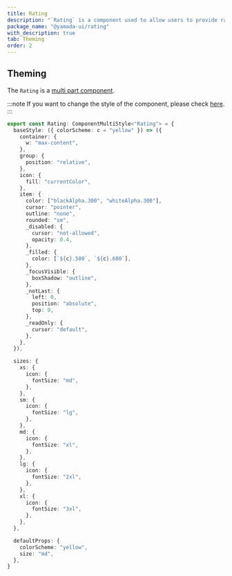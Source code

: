 ```yaml
---
title: Rating
description: "`Rating` is a component used to allow users to provide ratings."
package_name: "@yamada-ui/rating"
with_description: true
tab: Theming
order: 2
---
```


## Theming

The `Rating` is a [multi part component](/styled-system/theming/component-styles#multi-part-components).

:::note
If you want to change the style of the component, please check [here](/styled-system/theming/customize-theme#changing-the-style-of-components).
:::

```ts
export const Rating: ComponentMultiStyle<"Rating"> = {
  baseStyle: ({ colorScheme: c = "yellow" }) => ({
    container: {
      w: "max-content",
    },
    group: {
      position: "relative",
    },
    icon: {
      fill: "currentColor",
    },
    item: {
      color: ["blackAlpha.300", "whiteAlpha.300"],
      cursor: "pointer",
      outline: "none",
      rounded: "sm",
      _disabled: {
        cursor: "not-allowed",
        opacity: 0.4,
      },
      _filled: {
        color: [`${c}.500`, `${c}.600`],
      },
      _focusVisible: {
        boxShadow: "outline",
      },
      _notLast: {
        left: 0,
        position: "absolute",
        top: 0,
      },
      _readOnly: {
        cursor: "default",
      },
    },
  }),

  sizes: {
    xs: {
      icon: {
        fontSize: "md",
      },
    },
    sm: {
      icon: {
        fontSize: "lg",
      },
    },
    md: {
      icon: {
        fontSize: "xl",
      },
    },
    lg: {
      icon: {
        fontSize: "2xl",
      },
    },
    xl: {
      icon: {
        fontSize: "3xl",
      },
    },
  },

  defaultProps: {
    colorScheme: "yellow",
    size: "md",
  },
}
```
